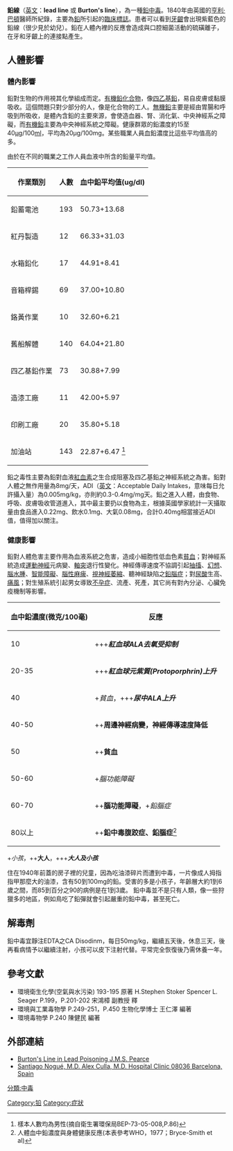 {{globalize|time=2010-05-26T14:21:19+00:00}}{{medical}}
'''鉛線'''（[[英文|英文]]：'''lead line''' 或 '''Burton's line'''），為一種[[鉛中毒|鉛中毒]]。1840年由英國的[[亨利·巴頓|亨利·巴頓]]醫師所紀錄，主要為[[鉛|鉛]]所引起的[[醫學徵象|臨床標誌]]。患者可以看到[[牙齦|牙齦]]會出現紫藍色的鉛線（很少見於幼兒）。鉛在人體內裡的反應會造成與口腔細菌活動的硫磺離子，在牙和牙齦上的連接點產生。

== 人體影響 ==
=== 體內影響 ===
鉛對生物的作用視其化學組成而定。[[有機鉛化合物|有機鉛化合物]]，像[[四乙基鉛|四乙基鉛]]，易自皮膚或黏膜吸收。這個問題只對少部分的人，像是化合物的工人。[[無機鉛|無機鉛]]主要是經由胃腸和呼吸到所吸收，是體內含鉛的主要來源，會使造血器、腎、消化氣、中央神經系之障礙，而[[有機鉛|有機鉛]]主要為中央神經系統之障礙。健康群眾的鉛濃度約15至40[[μg|μg]]/100[[ml|ml]]，平均為20μg/100mg。某些職業人員血鉛濃度比這些平均值高的多。

由於在不同的職業之工作人員血液中所含的鉛量平均值。

{| class="wikitable" border="1"
|-
!  作業類別
!  人數
!  血中鉛平均值(ug/dl)

|-
|  鉛蓄電池
|  193
|  50.73+13.68
|-
|  紅丹製造
|  12
|  66.33+31.03
|-
|  水箱鉛化
|  17
|  44.91+8.41
|-
|  音箱桿錫
|  69
|  37.00+10.80
|-
|  鉻黃作業
|  10
|  32.60+6.21
|-
|  舊船解體
|  140
|  64.04+21.80
|-
|  四乙基鉛作業
|  73
| 30.88+7.99
|-
|  造漆工廠
|  11
|  42.00+5.97
|-
|  印刷工廠
|  20
|  35.80+5.18
|-
|  加油站
|  143
|  22.87+6.47 <ref>樣本人數均為男性(摘自衛生署環保局BEP-73-05-008,P.86)</ref>
|}

鉛之毒性主要為鉛對血液[[紅血素|紅血素]]之生合成阻塞及四乙基鉛之神經系統之為害。鉛對人體之無作用量為8mg/天，ADI（[[英文|英文]]：Acceptable Daily Intakes，意味每日允許攝入量）為0.005mg/kg，亦則約0.3-0.4mg/mg天。鉛之進入人體，由食物、呼吸、皮膚吸收管道進入，其中最主要扔以食物為主，根據英國學家統計一天攝取量由食品進入0.22mg、飲水0.1mg、大氣0.08mg，合計0.40mg相當接近ADI值，值得加以關注。

=== 健康影響 ===
鉛對人體危害主要作用為血液系統之危害，造成小細胞性低血色素[[貧血|貧血]]；對神經系統造成[[運動神經|運動神經]]元病變、[[軸突|軸突]]退行性變化。神經傳導速度不協調引起[[抽搐|抽搐]]、[[幻想|幻想]]、[[腦水腫|腦水腫]]、[[智能障礙|智能障礙]]、[[腦性麻痺|腦性麻痺]]、[[視神經萎縮|視神經萎縮]]、聽神經缺陷之[[鉛腦症|鉛腦症]]；對[[尿酸|尿酸]]生高、[[痛風|痛風]]；對生殖系統引起男女導致[[不孕症|不孕症]]、流產、死產，其它尚有對內分泌、心臟免疫機制等影響。

{| class="wikitable" border="1"
|-
!  血中鉛濃度(微克/100毫)
!  反應
|-
|  10
|  +++'''''紅血球ALA去氧受抑制'''''
|-
|  20-35
|  +++'''''紅血球元紫質(Protoporphrin)上升'''''
|-
|  40
|  +''貧血''，+++'''''尿中ALA上升'''''
|-
|  40-50
|  ++'''周邊神經病變，神經傳導速度降低'''
|-
|  50
|  ++'''貧血'''
|-
|  50-60
|  +''腦功能障礙''
|-
|  60-70
|  ++'''腦功能障礙'''，+''鉛腦症''
|-
|  80以上
|  ++'''鉛中毒腹跤症、鉛腦症'''<ref>人體血中鉛濃度與身體健康反應(本表參考WHO，1977；Bryce-Smith et al)</ref>
|}
+''小孩''，++'''大人'''，+++'''''大人及小孩'''''

住在1940年前蓋的房子裡的兒童，因為吃油漆碎片而遭到中毒，一片像成人拇指指甲那麼大的油漆，含有50到100mg的鉛。受害的多是小孩子，年齡層大約1到6歲之間，而85到百分之90的病例是在1到3歲。
鉛中毒並不是只有人類，像一些狩獵多的地區，例如鳥吃了鉛彈就會引起嚴重的鉛中毒，甚至死亡。

== 解毒劑 ==
鉛中毒宜靜注EDTA之CA Disodinm，每日50mg/kg，繼續五天後，休息三天，後再看病情予以繼續注射，小孩可以皮下注射代替。平常完全恢復後乃需休養一年。

==參考文獻==
{{reflist}}
*環境衛生化學(空氣與水污染) 193-195 原著 H.Stephen Stoker Spencer L. Seager P.199，P.201-202  宋鴻樟 副教授 釋
*環境與工業毒物學 P.249-251，P.450 生物化學博士 王仁澤 編著
*環境毒物學 P.240 陳健民 編著

== 外部連結 ==
*[http://content.karger.com/produktedb/produkte.asp?typ=fulltext&file=000098100#SA2 Burton's Line in Lead Poisoning J.M.S. Pearce]
*[http://content.nejm.org/cgi/content/full/354/20/e21 Santiago Nogué, M.D. Alex Culla, M.D. Hospital Clinic 08036 Barcelona, Spain]

[[Category:铅|Category:铅]]
[[分類:中毒|分類:中毒]]
[[Category:症狀|Category:症狀]]